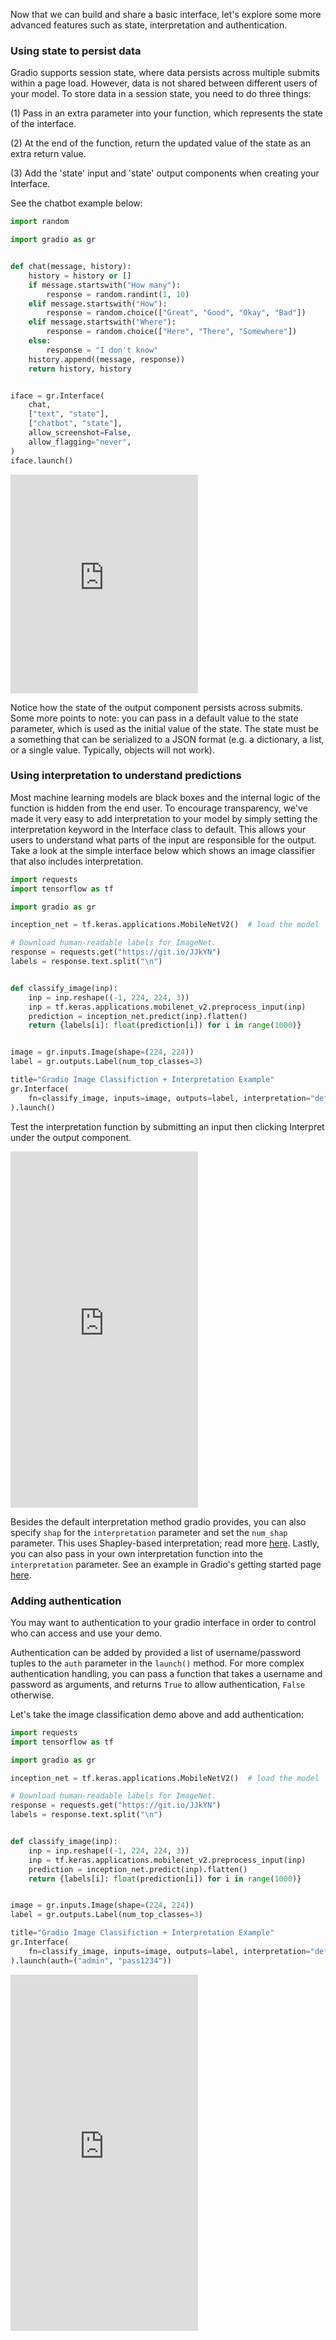 Now that we can build and share a basic interface, let's explore some more advanced features such as state, interpretation and authentication.



### Using state to persist data

Gradio supports session state, where data persists across multiple submits within a page load. However, data is not shared between different users of your model. To store data in a session state, you need to do three things: 

(1) Pass in an extra parameter into your function, which represents the state of the interface. 

(2) At the end of the function, return the updated value of the state as an extra return value.

(3) Add the 'state' input and 'state' output components when creating your Interface. 

See the chatbot example below:

```py
import random

import gradio as gr


def chat(message, history):
    history = history or []
    if message.startswith("How many"):
        response = random.randint(1, 10)
    elif message.startswith("How"):
        response = random.choice(["Great", "Good", "Okay", "Bad"])
    elif message.startswith("Where"):
        response = random.choice(["Here", "There", "Somewhere"])
    else:
        response = "I don't know"
    history.append((message, response))
    return history, history


iface = gr.Interface(
    chat,
    ["text", "state"],
    ["chatbot", "state"],
    allow_screenshot=False,
    allow_flagging="never",
)
iface.launch()
```

<iframe src="https://hf.space/gradioiframe/dawood/Chatbot-Demo/+" frameBorder="0" height="350" title="Gradio app" class="container p-0 flex-grow space-iframe" allow="accelerometer; ambient-light-sensor; autoplay; battery; camera; document-domain; encrypted-media; fullscreen; geolocation; gyroscope; layout-animations; legacy-image-formats; magnetometer; microphone; midi; oversized-images; payment; picture-in-picture; publickey-credentials-get; sync-xhr; usb; vr ; wake-lock; xr-spatial-tracking" sandbox="allow-forms allow-modals allow-popups allow-popups-to-escape-sandbox allow-same-origin allow-scripts allow-downloads"></iframe>

Notice how the state of the output component persists across submits. Some more points to note: you can pass in a default value to the state parameter, which is used as the initial value of the state. The state must be a something that can be serialized to a JSON format (e.g. a dictionary, a list, or a single value. Typically, objects will not work).


### Using interpretation to understand predictions

Most machine learning models are black boxes and the internal logic of the function is hidden from the end user. To encourage transparency, we've made it very easy to add interpretation to your model by simply setting the interpretation keyword in the Interface class to default. This allows your users to understand what parts of the input are responsible for the output. Take a look at the simple interface below which shows an image classifier that also includes interpretation.

```py
import requests
import tensorflow as tf

import gradio as gr

inception_net = tf.keras.applications.MobileNetV2()  # load the model

# Download human-readable labels for ImageNet.
response = requests.get("https://git.io/JJkYN")
labels = response.text.split("\n")


def classify_image(inp):
    inp = inp.reshape((-1, 224, 224, 3))
    inp = tf.keras.applications.mobilenet_v2.preprocess_input(inp)
    prediction = inception_net.predict(inp).flatten()
    return {labels[i]: float(prediction[i]) for i in range(1000)}


image = gr.inputs.Image(shape=(224, 224))
label = gr.outputs.Label(num_top_classes=3)

title="Gradio Image Classifiction + Interpretation Example"
gr.Interface(
    fn=classify_image, inputs=image, outputs=label, interpretation="default",title=title
).launch()
```

Test the interpretation function by submitting an input then clicking Interpret under the output component.

<iframe src="https://hf.space/gradioiframe/akhaliq/gradio-image-interpretation/+" frameBorder="0" height="570" title="Gradio app" class="container p-0 flex-grow space-iframe" allow="accelerometer; ambient-light-sensor; autoplay; battery; camera; document-domain; encrypted-media; fullscreen; geolocation; gyroscope; layout-animations; legacy-image-formats; magnetometer; microphone; midi; oversized-images; payment; picture-in-picture; publickey-credentials-get; sync-xhr; usb; vr ; wake-lock; xr-spatial-tracking" sandbox="allow-forms allow-modals allow-popups allow-popups-to-escape-sandbox allow-same-origin allow-scripts allow-downloads"></iframe>

Besides the default interpretation method gradio provides, you can also specify `shap` for the `interpretation` parameter and set the `num_shap` parameter. This uses Shapley-based interpretation; read more [here](https://christophm.github.io/interpretable-ml-book/shap.html).
Lastly, you can also pass in your own interpretation function into the `interpretation` parameter. See an example in Gradio's getting started page [here](https://gradio.app/getting_started/).


### Adding authentication

You may want to authentication to your gradio interface in order to control who can access and use your demo.

Authentication can be added by provided a list of username/password tuples to the `auth` parameter in the `launch()` method. For more complex authentication handling, you can pass a function that takes a username and password as arguments, and returns `True` to allow authentication, `False` otherwise.

Let's take the image classification demo above and add authentication:

```py
import requests
import tensorflow as tf

import gradio as gr

inception_net = tf.keras.applications.MobileNetV2()  # load the model

# Download human-readable labels for ImageNet.
response = requests.get("https://git.io/JJkYN")
labels = response.text.split("\n")


def classify_image(inp):
    inp = inp.reshape((-1, 224, 224, 3))
    inp = tf.keras.applications.mobilenet_v2.preprocess_input(inp)
    prediction = inception_net.predict(inp).flatten()
    return {labels[i]: float(prediction[i]) for i in range(1000)}


image = gr.inputs.Image(shape=(224, 224))
label = gr.outputs.Label(num_top_classes=3)

title="Gradio Image Classifiction + Interpretation Example"
gr.Interface(
    fn=classify_image, inputs=image, outputs=label, interpretation="default",title=title
).launch(auth=("admin", "pass1234"))
```

<iframe src="https://hf.space/gradioiframe/dawood/Auth-Image-Classification/+" frameBorder="0" height="570" title="Gradio app" class="container p-0 flex-grow space-iframe" allow="accelerometer; ambient-light-sensor; autoplay; battery; camera; document-domain; encrypted-media; fullscreen; geolocation; gyroscope; layout-animations; legacy-image-formats; magnetometer; microphone; midi; oversized-images; payment; picture-in-picture; publickey-credentials-get; sync-xhr; usb; vr ; wake-lock; xr-spatial-tracking" sandbox="allow-forms allow-modals allow-popups allow-popups-to-escape-sandbox allow-same-origin allow-scripts allow-downloads"></iframe>

